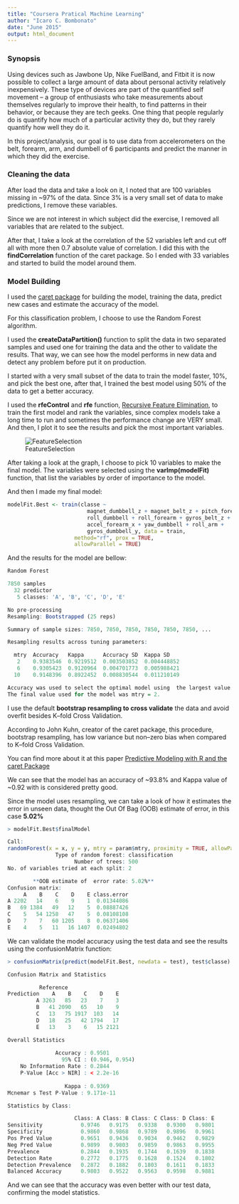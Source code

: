 ```yaml
---
title: "Coursera Pratical Machine Learning"
author: "Icaro C. Bombonato"
date: "June 2015"
output: html_document
---
```


### Synopsis
Using devices such as Jawbone Up, Nike FuelBand, and Fitbit it is now possible to collect a large amount of data about personal activity relatively inexpensively. These type of devices are part of the quantified self movement – a group of enthusiasts who take measurements about themselves regularly to improve their health, to find patterns in their behavior, or because they are tech geeks. One thing that people regularly do is quantify how much of a particular activity they do, but they rarely quantify how well they do it. 

In this project/analysis, our goal is to use data from accelerometers on the belt, forearm, arm, and dumbell of 6 participants and predict the manner in which they did the exercise.

### Cleaning the data

After load the data and take a look on it, I noted that are 100 variables missing in ~97% of the data. Since 3% is a very small set of data to make predictions, I remove these variables.

Since we are not interest in which subject did the exercise, I removed all variables that are related to the subject.

After that, I take a look at the correlation of the 52 variables left and cut off all with more then 0.7 absolute value of correlation. I did this with the **findCorrelation** function of the caret package. So I ended with 33 variables and started to build the model around them.

### Model Building

I used the [caret package](http://topepo.github.io/caret/) for building the model, training the data, predict new cases and estimate the accuracy of the model.

For this classification problem, I choose to use the Random Forest algorithm.

I used the **createDataPartition()** function to split the data in two separated samples and used one for training the data and the other to validate the results. That way, we can see how the model performs in new data and detect any problem before put it on production.

I started with a very small subset of the data to train the model faster, 10%, and pick the best one, after that, I trained the best model using 50% of the data to get a better accuracy.

I used the **rfeControl** and **rfe** function, [Recursive Feature Elimination](http://topepo.github.io/caret/featureselection.html), to train the first model and rank the variables, since complex models take a long time to run and sometimes 
the performance change are VERY small. And then, I plot it to see the results and pick the most important variables.

![FeatureSelection](featureSelection.png)

After taking a look at the graph, I choose to pick 10 variables to make the final model. The variables were selected using the **varImp(modelFit)** function, that list the variables by order of importance to the model.

And then I made my final model:

```r
modelFit.Best <- train(classe ~ 
                         magnet_dumbbell_z + magnet_belt_z + pitch_forearm +
                         roll_dumbbell + roll_forearm + gyros_belt_z +
                         accel_forearm_x + yaw_dumbbell + roll_arm +
                         gyros_dumbbell_y, data = train, 
                     method="rf", prox = TRUE, 
                     allowParallel = TRUE)
```

And the results for the model are bellow:

```r
Random Forest

7850 samples
  32 predictor
   5 classes: 'A', 'B', 'C', 'D', 'E'

No pre-processing
Resampling: Bootstrapped (25 reps)

Summary of sample sizes: 7850, 7850, 7850, 7850, 7850, 7850, ...

Resampling results across tuning parameters:

  mtry  Accuracy   Kappa      Accuracy SD  Kappa SD  
   2    0.9383546  0.9219512  0.003503852  0.004448852
   6    0.9305423  0.9120964  0.004701773  0.005988421
  10    0.9148396  0.8922452  0.008830544  0.011210149

Accuracy was used to select the optimal model using  the largest value.
The final value used for the model was mtry = 2.
```

I use the default **bootstrap resampling to cross validate** the data and avoid overfit besides K–fold Cross Validation.

According to John Kuhn, creator of the caret package, this procedure, bootstrap resampling, has low variance but non–zero bias when compared to K–fold Cross Validation.

You can find more about it at this paper [Predictive Modeling with R and the caret Package](http://www.edii.uclm.es/~useR-2013/Tutorials/kuhn/user_caret_2up.pdf)

We can see that the model has an accuracy of ~93.8% and Kappa value of ~0.92 with is considered pretty good.

Since the model uses resampling, we can take a look of how it estimates the error in unseen data, thought the Out Of Bag (OOB) estimate of error, in this case **5.02%**

```r
> modelFit.Best$finalModel

Call:
randomForest(x = x, y = y, mtry = param$mtry, proximity = TRUE, allowParallel = TRUE)
               Type of random forest: classification
                     Number of trees: 500
No. of variables tried at each split: 2

        **OOB estimate of  error rate: 5.02%**
Confusion matrix:
     A    B    C    D    E class.error
A 2202   14    6    9    1  0.01344086
B   69 1384   49   12    5  0.08887426
C    5   54 1258   47    5  0.08108108
D    7    7   60 1205    8  0.06371406
E    4    5   11   16 1407  0.02494802
```

We can validate the model accuracy using the test data and see the results using the confusionMatrix function:

```r
> confusionMatrix(predict(modelFit.Best, newdata = test), test$classe)

Confusion Matrix and Statistics

          Reference
Prediction    A    B    C    D    E
         A 3263   85   23    7    3
         B   41 2090   65   10    9
         C   13   75 1917  103   14
         D   18   25   42 1794   17
         E   13    3    6   15 2121

Overall Statistics
                                       
               Accuracy : 0.9501       
                 95% CI : (0.946, 0.954)
    No Information Rate : 0.2844       
    P-Value [Acc > NIR] : < 2.2e-16    
                                       
                  Kappa : 0.9369       
Mcnemar s Test P-Value : 9.171e-11    

Statistics by Class:

                     Class: A Class: B Class: C Class: D Class: E
Sensitivity            0.9746   0.9175   0.9338   0.9300   0.9801
Specificity            0.9860   0.9868   0.9789   0.9896   0.9961
Pos Pred Value         0.9651   0.9436   0.9034   0.9462   0.9829
Neg Pred Value         0.9899   0.9803   0.9859   0.9863   0.9955
Prevalence             0.2844   0.1935   0.1744   0.1639   0.1838
Detection Rate         0.2772   0.1775   0.1628   0.1524   0.1802
Detection Prevalence   0.2872   0.1882   0.1803   0.1611   0.1833
Balanced Accuracy      0.9803   0.9522   0.9563   0.9598   0.9881
```

And we can see that the accuracy was even better with our test data, confirming the model statistics.
